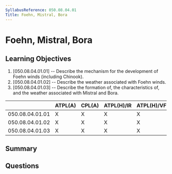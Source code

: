 ```yaml
---
SyllabusReference: 050.08.04.01
Title: Foehn, Mistral, Bora
---
```


# Foehn, Mistral, Bora

## Learning Objectives

1. [050.08.04.01.01] -- Describe the mechanism for the development of Foehn
   winds (including Chinook).
2. [050.08.04.01.02] -- Describe the weather associated with Foehn winds.
3. [050.08.04.01.03] -- Describe the formation of, the characteristics of, and
   the weather associated with Mistral and Bora.

|                 | ATPL(A) | CPL(A) | ATPL(H)/IR | ATPL(H)/VFR | CPL(H) | IR  | CBIR(A) |
| --------------- | ------- | ------ | ---------- | ----------- | ------ | --- | ------- |
| 050.08.04.01.01 | X       | X      | X          | X           | X      | X   |         |
| 050.08.04.01.02 | X       | X      | X          | X           | X      | X   |         |
| 050.08.04.01.03 | X       | X      | X          | X           | X      | X   |         |

## Summary

## Questions
